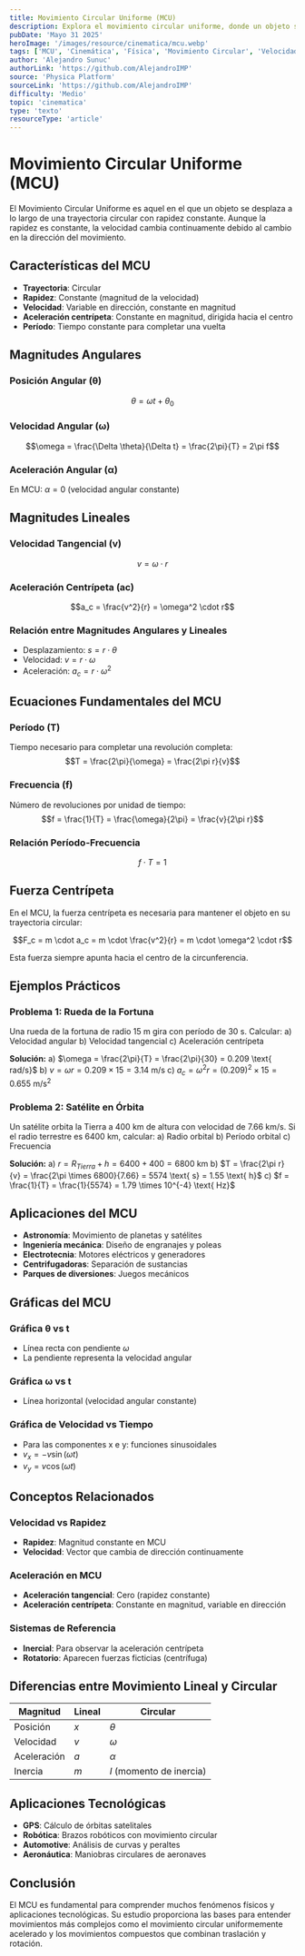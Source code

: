 ```yaml
---
title: Movimiento Circular Uniforme (MCU)
description: Explora el movimiento circular uniforme, donde un objeto se desplaza en una trayectoria circular con velocidad angular constante.
pubDate: 'Mayo 31 2025'
heroImage: '/images/resource/cinematica/mcu.webp'
tags: ['MCU', 'Cinemática', 'Física', 'Movimiento Circular', 'Velocidad Angular']
author: 'Alejandro Sunuc'
authorLink: 'https://github.com/AlejandroIMP'
source: 'Physica Platform'
sourceLink: 'https://github.com/AlejandroIMP'
difficulty: 'Medio'
topic: 'cinematica'
type: 'texto'
resourceType: 'article'
---
```


# Movimiento Circular Uniforme (MCU)

El Movimiento Circular Uniforme es aquel en el que un objeto se desplaza a lo largo de una trayectoria circular con rapidez constante. Aunque la rapidez es constante, la velocidad cambia continuamente debido al cambio en la dirección del movimiento.

## Características del MCU

- **Trayectoria**: Circular
- **Rapidez**: Constante (magnitud de la velocidad)
- **Velocidad**: Variable en dirección, constante en magnitud
- **Aceleración centrípeta**: Constante en magnitud, dirigida hacia el centro
- **Período**: Tiempo constante para completar una vuelta

## Magnitudes Angulares

### Posición Angular (θ)
$$\theta = \omega t + \theta_0$$

### Velocidad Angular (ω)
$$\omega = \frac{\Delta \theta}{\Delta t} = \frac{2\pi}{T} = 2\pi f$$

### Aceleración Angular (α)
En MCU: $\alpha = 0$ (velocidad angular constante)

## Magnitudes Lineales

### Velocidad Tangencial (v)
$$v = \omega \cdot r$$

### Aceleración Centrípeta (ac)
$$a_c = \frac{v^2}{r} = \omega^2 \cdot r$$

### Relación entre Magnitudes Angulares y Lineales
- Desplazamiento: $s = r \cdot \theta$
- Velocidad: $v = r \cdot \omega$
- Aceleración: $a_c = r \cdot \omega^2$

## Ecuaciones Fundamentales del MCU

### Período (T)
Tiempo necesario para completar una revolución completa:
$$T = \frac{2\pi}{\omega} = \frac{2\pi r}{v}$$

### Frecuencia (f)
Número de revoluciones por unidad de tiempo:
$$f = \frac{1}{T} = \frac{\omega}{2\pi} = \frac{v}{2\pi r}$$

### Relación Período-Frecuencia
$$f \cdot T = 1$$

## Fuerza Centrípeta

En el MCU, la fuerza centrípeta es necesaria para mantener el objeto en su trayectoria circular:

$$F_c = m \cdot a_c = m \cdot \frac{v^2}{r} = m \cdot \omega^2 \cdot r$$

Esta fuerza siempre apunta hacia el centro de la circunferencia.

## Ejemplos Prácticos

### Problema 1: Rueda de la Fortuna
Una rueda de la fortuna de radio 15 m gira con período de 30 s. Calcular:
a) Velocidad angular
b) Velocidad tangencial
c) Aceleración centrípeta

**Solución:**
a) $\omega = \frac{2\pi}{T} = \frac{2\pi}{30} = 0.209 \text{ rad/s}$
b) $v = \omega r = 0.209 \times 15 = 3.14 \text{ m/s}$
c) $a_c = \omega^2 r = (0.209)^2 \times 15 = 0.655 \text{ m/s}^2$

### Problema 2: Satélite en Órbita
Un satélite orbita la Tierra a 400 km de altura con velocidad de 7.66 km/s. Si el radio terrestre es 6400 km, calcular:
a) Radio orbital
b) Período orbital
c) Frecuencia

**Solución:**
a) $r = R_{Tierra} + h = 6400 + 400 = 6800 \text{ km}$
b) $T = \frac{2\pi r}{v} = \frac{2\pi \times 6800}{7.66} = 5574 \text{ s} = 1.55 \text{ h}$
c) $f = \frac{1}{T} = \frac{1}{5574} = 1.79 \times 10^{-4} \text{ Hz}$

## Aplicaciones del MCU

- **Astronomía**: Movimiento de planetas y satélites
- **Ingeniería mecánica**: Diseño de engranajes y poleas
- **Electrotecnia**: Motores eléctricos y generadores
- **Centrifugadoras**: Separación de sustancias
- **Parques de diversiones**: Juegos mecánicos

## Gráficas del MCU

### Gráfica θ vs t
- Línea recta con pendiente $\omega$
- La pendiente representa la velocidad angular

### Gráfica ω vs t
- Línea horizontal (velocidad angular constante)

### Gráfica de Velocidad vs Tiempo
- Para las componentes x e y: funciones sinusoidales
- $v_x = -v \sin(\omega t)$
- $v_y = v \cos(\omega t)$

## Conceptos Relacionados

### Velocidad vs Rapidez
- **Rapidez**: Magnitud constante en MCU
- **Velocidad**: Vector que cambia de dirección continuamente

### Aceleración en MCU
- **Aceleración tangencial**: Cero (rapidez constante)
- **Aceleración centrípeta**: Constante en magnitud, variable en dirección

### Sistemas de Referencia
- **Inercial**: Para observar la aceleración centrípeta
- **Rotatorio**: Aparecen fuerzas ficticias (centrífuga)

## Diferencias entre Movimiento Lineal y Circular

| Magnitud | Lineal | Circular |
|----------|--------|----------|
| Posición | $x$ | $\theta$ |
| Velocidad | $v$ | $\omega$ |
| Aceleración | $a$ | $\alpha$ |
| Inercia | $m$ | $I$ (momento de inercia) |

## Aplicaciones Tecnológicas

- **GPS**: Cálculo de órbitas satelitales
- **Robótica**: Brazos robóticos con movimiento circular
- **Automotive**: Análisis de curvas y peraltes
- **Aeronáutica**: Maniobras circulares de aeronaves

## Conclusión

El MCU es fundamental para comprender muchos fenómenos físicos y aplicaciones tecnológicas. Su estudio proporciona las bases para entender movimientos más complejos como el movimiento circular uniformemente acelerado y los movimientos compuestos que combinan traslación y rotación.
